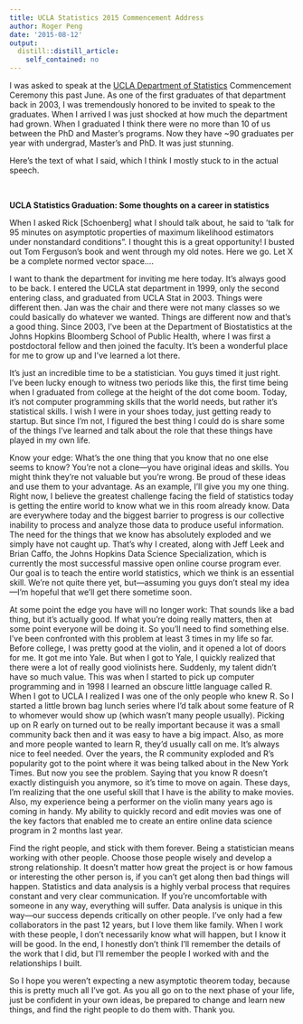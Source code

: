 ```yaml
---
title: UCLA Statistics 2015 Commencement Address
author: Roger Peng
date: '2015-08-12'
output:
  distill::distill_article:
    self_contained: no
---
```


I was asked to speak at the [UCLA Department of Statistics](http://www.stat.ucla.edu) Commencement Ceremony this past June. As one of the first graduates of that department back in 2003, I was tremendously honored to be invited to speak to the graduates. When I arrived I was just shocked at how much the department had grown. When I graduated I think there were no more than 10 of us between the PhD and Master's programs. Now they have ~90 graduates per year with undergrad, Master's and PhD. It was just stunning.

Here's the text of what I said, which I think I mostly stuck to in the actual speech.

&nbsp;

**UCLA Statistics Graduation: Some thoughts on a career in statistics**

When I asked Rick [Schoenberg] what I should talk about, he said to 'talk for 95 minutes on asymptotic properties of maximum likelihood estimators under nonstandard conditions". I thought this is a great opportunity! I busted out Tom Ferguson’s book and went through my old notes. Here we go. Let X be a complete normed vector space….

I want to thank the department for inviting me here today. It’s always good to be back. I entered the UCLA stat department in 1999, only the second entering class, and graduated from UCLA Stat in 2003. Things were different then. Jan was the chair and there were not many classes so we could basically do whatever we wanted. Things are different now and that’s a good thing. Since 2003, I’ve been at the Department of Biostatistics at the Johns Hopkins Bloomberg School of Public Health, where I was first a postdoctoral fellow and then joined the faculty. It’s been a wonderful place for me to grow up and I’ve learned a lot there.

It’s just an incredible time to be a statistician. You guys timed it just right. I’ve been lucky enough to witness two periods like this, the first time being when I graduated from college at the height of the dot come boom. Today, it’s not computer programming skills that the world needs, but rather it’s statistical skills. I wish I were in your shoes today, just getting ready to startup. But since I’m not, I figured the best thing I could do is share some of the things I’ve learned and talk about the role that these things have played in my own life.

Know your edge: What’s the one thing that you know that no one else seems to know? You’re not a clone—you have original ideas and skills. You might think they’re not valuable but you’re wrong. Be proud of these ideas and use them to your advantage. As an example, I’ll give you my one thing. Right now, I believe the greatest challenge facing the field of statistics today is getting the entire world to know what we in this room already know. Data are everywhere today and the biggest barrier to progress is our collective inability to process and analyze those data to produce useful information. The need for the things that we know has absolutely exploded and we simply have not caught up. That’s why I created, along with Jeff Leek and Brian Caffo, the Johns Hopkins Data Science Specialization, which is currently the most successful massive open online course program ever. Our goal is to teach the entire world statistics, which we think is an essential skill. We’re not quite there yet, but—assuming you guys don’t steal my idea—I’m hopeful that we’ll get there sometime soon.

At some point the edge you have will no longer work: That sounds like a bad thing, but it’s actually good. If what you’re doing really matters, then at some point everyone will be doing it. So you’ll need to find something else. I’ve been confronted with this problem at least 3 times in my life so far. Before college, I was pretty good at the violin, and it opened a lot of doors for me. It got me into Yale. But when I got to Yale, I quickly realized that there were a lot of really good violinists here. Suddenly, my talent didn’t have so much value. This was when I started to pick up computer programming and in 1998 I learned an obscure little language called R. When I got to UCLA I realized I was one of the only people who knew R. So I started a little brown bag lunch series where I’d talk about some feature of R to whomever would show up (which wasn’t many people usually). Picking up on R early on turned out to be really important because it was a small community back then and it was easy to have a big impact. Also, as more and more people wanted to learn R, they’d usually call on me. It’s always nice to feel needed. Over the years, the R community exploded and R’s popularity got to the point where it was being talked about in the New York Times. But now you see the problem. Saying that you know R doesn’t exactly distinguish you anymore, so it’s time to move on again. These days, I’m realizing that the one useful skill that I have is the ability to make movies. Also, my experience being a performer on the violin many years ago is coming in handy. My ability to quickly record and edit movies was one of the key factors that enabled me to create an entire online data science program in 2 months last year.

Find the right people, and stick with them forever. Being a statistician means working with other people. Choose those people wisely and develop a strong relationship. It doesn’t matter how great the project is or how famous or interesting the other person is, if you can’t get along then bad things will happen. Statistics and data analysis is a highly verbal process that requires constant and very clear communication. If you’re uncomfortable with someone in any way, everything will suffer. Data analysis is unique in this way—our success depends critically on other people. I’ve only had a few collaborators in the past 12 years, but I love them like family. When I work with these people, I don’t necessarily know what will happen, but I know it will be good. In the end, I honestly don’t think I’ll remember the details of the work that I did, but I’ll remember the people I worked with and the relationships I built.

So I hope you weren’t expecting a new asymptotic theorem today, because this is pretty much all I’ve got. As you all go on to the next phase of your life, just be confident in your own ideas, be prepared to change and learn new things, and find the right people to do them with. Thank you.
